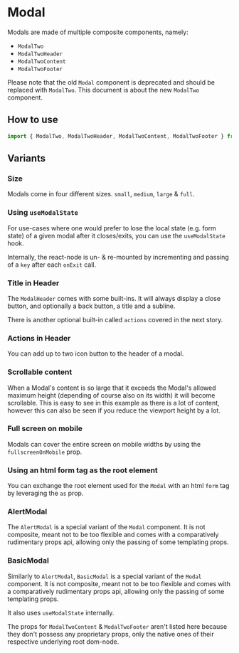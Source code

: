 
# Modal

Modals are made of multiple composite components, namely:

- `ModalTwo`
- `ModalTwoHeader`
- `ModalTwoContent`
- `ModalTwoFooter`

<Alert>
    Please note that the old <code>Modal</code> component is deprecated and should be replaced with <code>ModalTwo</code>. This document is about the new <code>ModalTwo</code> component.
</Alert>

## How to use

```javascript
import { ModalTwo, ModalTwoHeader, ModalTwoContent, ModalTwoFooter } from '@proton/components';
```
<Canvas withSource="open">
    <Story id="components-modal--example" />
</Canvas>

## Variants

### Size

Modals come in four different sizes. `small`, `medium`, `large` & `full`.

<Canvas>
    <Story id="components-modal--primary" />
</Canvas>

### Using `useModalState`

For use-cases where one would prefer to lose the local state (e.g. form state) of a given modal after it closes/exits, you can use the `useModalState` hook.

Internally, the react-node is un- & re-mounted by incrementing and passing of a `key` after each `onExit` call.

<Canvas>
    <Story id="components-modal--using-use-modal-state" />
</Canvas>

### Title in Header

The `ModalHeader` comes with some built-ins. It will always display a close button, and optionally a back button, a title and a subline.

There is another optional built-in called `actions` covered in the next story.

<Canvas>
    <Story id="components-modal--header" />
</Canvas>

### Actions in Header

You can add up to two icon button to the header of a modal.

<Canvas>
    <Story id="components-modal--header-actions" />
</Canvas>

### Scrollable content

When a Modal's content is so large that it exceeds the Modal's allowed maximum height (depending of course also on its width) it will become scrollable. This is easy to see in this example as there is a lot of content, however this can also be seen if you reduce the viewport height by a lot.

<Canvas>
    <Story id="components-modal--a-lot-of-content" />
</Canvas>

### Full screen on mobile

Modals can cover the entire screen on mobile widths by using the `fullscreenOnMobile` prop.

<Canvas>
    <Story id="components-modal--fullscreen-on-mobile" />
</Canvas>

### Using an html form tag as the root element

You can exchange the root element used for the `Modal` with an html `form` tag by leveraging the `as` prop.

<Canvas>
    <Story id="components-modal--with-form-root" />
</Canvas>

### AlertModal

The `AlertModal` is a special variant of the `Modal` component. It is not composite, meant not to be too flexible and comes with a comparatively rudimentary props api, allowing only the passing of some templating props.

<Canvas>
    <Story id="components-modal--alert" />
</Canvas>

<Canvas>
    <Story id="components-modal--alert-with-only-one-button" />
</Canvas>

### BasicModal

Similarly to `AlertModal`, `BasicModal` is a special variant of the `Modal` component. It is not composite, meant not to be too flexible and comes with a comparatively rudimentary props api, allowing only the passing of some templating props.

It also uses `useModalState` internally.

<Canvas>
    <Story id="components-modal--basic" />
</Canvas>

The props for `ModalTwoContent` & `ModalTwoFooter` aren't listed here because they don't possess any proprietary props, only the native ones of their respective underlying root dom-node.

<ArgsTable story={PRIMARY_STORY} />
